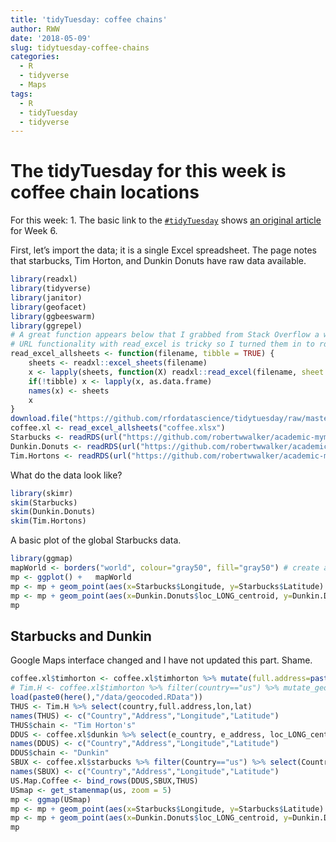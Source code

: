 ```yaml
---
title: 'tidyTuesday: coffee chains'
author: RWW
date: '2018-05-09'
slug: tidytuesday-coffee-chains
categories:
  - R
  - tidyverse
  - Maps
tags:
  - R
  - tidyTuesday
  - tidyverse
---
```


# The tidyTuesday for this week is coffee chain locations

For this week:
1. The basic link to the [`#tidyTuesday`](https://github.com/rfordatascience/tidytuesday) shows [an original article](http://flowingdata.com/2014/03/18/coffee-place-geography/) for Week 6.

First, let's import the data; it is a single Excel spreadsheet.  The page notes that starbucks, Tim Horton, and Dunkin Donuts have raw data available.

```r
library(readxl)
library(tidyverse)
library(janitor)
library(geofacet)
library(ggbeeswarm)
library(ggrepel)
# A great function appears below that I grabbed from Stack Overflow a while back.....
# URL functionality with read_excel is tricky so I turned them in to rds
read_excel_allsheets <- function(filename, tibble = TRUE) {
    sheets <- readxl::excel_sheets(filename)
    x <- lapply(sheets, function(X) readxl::read_excel(filename, sheet = X))
    if(!tibble) x <- lapply(x, as.data.frame)
    names(x) <- sheets
    x
}
download.file("https://github.com/rfordatascience/tidytuesday/raw/master/data/2018/2018-05-07/week6_coffee_chains.xlsx", "coffee.xlsx")
coffee.xl <- read_excel_allsheets("coffee.xlsx")
Starbucks <- readRDS(url("https://github.com/robertwwalker/academic-mymod/raw/master/data/week6SB.rds"))
Dunkin.Donuts <- readRDS(url("https://github.com/robertwwalker/academic-mymod/raw/master/data/week6DD.rds"))
Tim.Hortons <- readRDS(url("https://github.com/robertwwalker/academic-mymod/raw/master/data/week6TH.rds"))
```

What do the data look like?

```r
library(skimr)
skim(Starbucks)
skim(Dunkin.Donuts)
skim(Tim.Hortons)
```

A basic plot of the global Starbucks data.

```r
library(ggmap)
mapWorld <- borders("world", colour="gray50", fill="gray50") # create a layer of borders
mp <- ggplot() +   mapWorld
mp <- mp + geom_point(aes(x=Starbucks$Longitude, y=Starbucks$Latitude) ,color="dark green", size=0.5) + xlab("") + ylab("")
mp <- mp + geom_point(aes(x=Dunkin.Donuts$loc_LONG_centroid, y=Dunkin.Donuts$loc_LAT_centroid) ,color="orange", size=0.5) + xlab("") + ylab("")
mp
```

## Starbucks and Dunkin

Google Maps interface changed and I have not updated this part.  Shame.

```r
coffee.xl$timhorton <- coffee.xl$timhorton %>% mutate(full.address=paste(address,city,state,toupper(country),sep=", "))
# Tim.H <- coffee.xl$timhorton %>% filter(country=="us") %>% mutate_geocode(full.address, source="dsk")
load(paste0(here(),"/data/geocoded.RData"))
THUS <- Tim.H %>% select(country,full.address,lon,lat)
names(THUS) <- c("Country","Address","Longitude","Latitude")
THUS$chain <- "Tim Horton's"
DDUS <- coffee.xl$dunkin %>% select(e_country, e_address, loc_LONG_centroid,loc_LAT_centroid)
names(DDUS) <- c("Country","Address","Longitude","Latitude")
DDUS$chain <- "Dunkin"
SBUX <- coffee.xl$starbucks %>% filter(Country=="us") %>% select(Country,`Street Address`,Longitude,Latitude)
names(SBUX) <- c("Country","Address","Longitude","Latitude")
US.Map.Coffee <- bind_rows(DDUS,SBUX,THUS)
USmap <- get_stamenmap(us, zoom = 5)
mp <- ggmap(USmap)
mp <- mp + geom_point(aes(x=Starbucks$Longitude, y=Starbucks$Latitude) ,color="dark green", size=0.5) + xlab("") + ylab("")
mp <- mp + geom_point(aes(x=Dunkin.Donuts$loc_LONG_centroid, y=Dunkin.Donuts$loc_LAT_centroid) ,color="orange", size=0.5) + xlab("") + ylab("")
mp
```

